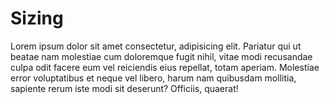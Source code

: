 
<Meta title="CSS/Light/Sizing" />

# Sizing

Lorem ipsum dolor sit amet consectetur, adipisicing elit. Pariatur qui ut
beatae nam molestiae cum doloremque fugit nihil, vitae modi recusandae culpa
odit facere eum vel reiciendis eius repellat, totam aperiam. Molestiae error
voluptatibus et neque vel libero, harum nam quibusdam mollitia, sapiente rerum
iste modi sit deserunt? Officiis, quaerat!


<DesignTokenDocBlock categoryName="dist/web/css/Light/sizing.css" maxHeight={10000} />
